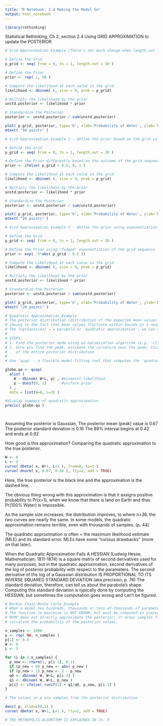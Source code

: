 ```yaml
---
title: "R Notebook: 2.4 Making the Model Go"
output: html_notebook
---
```


```r
library(rethinking)
```


Statistical Rethinking; Ch 2, section 2.4
Using GRID APPROXIMATION to update the POSTERIOR

```r
# Grid Approximation Example (There's not much change when length.out > 100)

# Define the Grid
p_grid <- seq( from = 0, to = 1, length.out = 50 )

# Define the Prior
prior <- rep( 1, 50 )

# Compute the Likelihood at each value in the grid
likelihood <- dbinom( 6, size = 9, prob = p_grid)

# Multiply the likelihood by the prior
unstd.posterior <- likelihood * prior

# Standardize the Posterior
posterior <- unstd.posterior / sum(unstd.posterior)

plot( p_grid, posterior, type='b', xlab='Probability of Water', ylab='Posterior Probability')
mtext( "50 points" )

```

```r
# Grid Approximation Example 2 - define the prior based on the grid values

# Define the Grid
p_grid <- seq( from = 0, to = 1, length.out = 20 )

# Define the Prior differently based on the outcome of the grid sequence
prior <- ifelse( p_grid < 0.5, 0, 1 )

# Compute the Likelihood at each value in the grid
likelihood <- dbinom( 6, size = 9, prob = p_grid)

# Multiply the likelihood by the prior
unstd.posterior <- likelihood * prior

# Standardize the Posterior
posterior <- unstd.posterior / sum(unstd.posterior)

plot( p_grid, posterior, type='b', xlab='Probability of Water', ylab='Posterior Probability')
mtext( "20 points" )

```


```r
# Grid Approximation Example 3 - define the prior using exponentiation of grid values with a 'fudge factor'

# Define the Grid
p_grid <- seq( from = 0, to = 1, length.out = 20 )

# Define the Prior using 'fudged' exponentiation of the grid sequence
prior <- exp( -5*abs( p_grid - 0.5 ))

# Compute the Likelihood at each value in the grid
likelihood <- dbinom( 6, size = 9, prob = p_grid)

# Multiply the likelihood by the prior
unstd.posterior <- likelihood * prior

# Standardize the Posterior
posterior <- unstd.posterior / sum(unstd.posterior)

plot( p_grid, posterior, type='b', xlab='Probability of Water', ylab='Posterior Probability')
mtext( "20 points" )

```

```r
# Quadratic Approximation Example
# The posterior distribution (distribution of the expected mean value) is nearly always Gaussian in shape
# (Owing to the fact that mean values fluctuate within bounds in a nearly random fashion?)
# The log(Gaussian) = a parabola or 'quadratic approximation'; we can represent log(Posterior) with a parabola
#
# STEPS:
# 1. Find the posterior mode using an optimization algorithm (e.g. 'climb' the posterior distribution, try to find the peak)
# 2. Once you find the peak, estimate the curvature near the peak; this is sufficient to compute the quadratic approximation
#    of the entire posterior distribution
#
# Use 'quap' - a flexible model-fitting tool that computes the 'quadratic approximation' of the posterior distribution.

globe.qa <- quap(
  alist (
    W ~ dbinom( W+L, p) , #binomial likelihood
    p ~ dunif(0, 1)       #uniform prior
  ) , 
  data = list(W=6, L=3) )

#display summary of quadratic approximation
precis( globe.qa )
  



```
Assuming the posterior is Gaussian,
The posterior mean (peak) value is 0.67
The posterior standard deviation is 0.16
The 89% interval begins at 0.42 and ends at 0.92

How good is this approximation? Comparing the quadratic approximation to the true posterior.

```r
W <- 6
L <- 3
curve( dbeta( x, W+1, L+1 ), from=0, to=1 )
curve( dnorm( x, 0.67, 0.16 ), lty=2, add = TRUE)


```
Here, the true posterior is the black line and the approximation is the dashed line.

The obvious thing wrong with this approximation is that it assigns positive probability to Pr(x=1), when we know that there is land 
on Earth and thus Pr(100% Water) is impossible.

As the sample size increases, the distribution improves, to where n=36, the two curves are nearly the same.
In some models, the quadratic approximation remains terrible, even with thousands of samples. (p. 44)

The quadratic approximation is often = the maximum likelihood estimate (MLE) and its standard error.
MLEs have some "curious drawbacks" (more on that later).

When the Quadratic Approximation Fails
A HESSIAN (Ludwig Hesse, Mathematician; 1811-1874) is a square matrix of second derivatives used for many purposes, but in the 
quadratic approximation, second derivatives of the log of posterior probability with respect to the parameters.
The second derivative of the log of a Gaussian distribution IS PROPORTIONAL TO ITS INVERSE SQUARED STANDARD DEVIATION (aka precision, p. 76)
The standard deviation, therefore, can tell us about the parabola's shape. Computing this standard deviation is typically done by computing 
the HESSIAN, but sometimes the computation goes wrong and can't be figured.

```r
# Markov Chain Monte Carlo Example
# When a model has hundreds, thousands or tens-of-thousands of parameters, this is the only option. 
# The function to maximize is NOT KNOWN, but must be computed in pieces.
# MCMC does not directly approximate the posterior; it draws samples from the posterior and uses their frequency to 
# calculate the probability of the posterior values.

n_samples <- 1000
p <- rep( NA, n_samples )
p[1] <- 0.5
W <- 6
L <- 3

for (i in 2:n_samples) {
  p_new <- rnorm(1, p[i-1], 0.1)
  if (p_new < 0) p_new <- abs( p_new )
  if (p_new > 1) p_new <- 2 - p_new
  q0 <- dbinom( W, W+L, p[i-1] )
  q1 <- dbinom( W, W+L, p_new )
  p[i] <- ifelse( runif(1) < q1/q0, p_new, p[i-1] )
}

# The values in p are samples from the posterior distribution

dens( p, xlim=c(0,1) )
curve( dbeta( x, W+1, L+1 ), lty=2, add = TRUE)

# THE METROPOLIS ALGORITHM IS EXPLAINED IN Ch. 9
```


